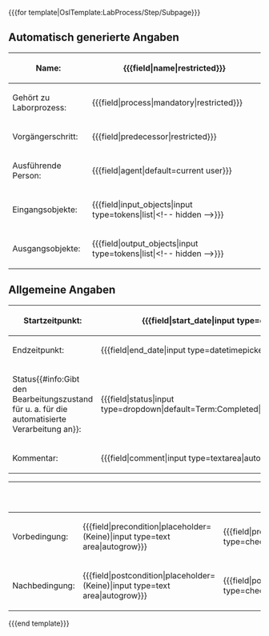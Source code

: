 <includeonly>
<div id="wikiPreview" style="display: none; padding-bottom: 25px; margin-bottom: 25px; border-bottom: 1px solid #AAAAAA;"></div>
<nowiki>{{{for template|OslTemplate:LabProcess/Step/Subpage}}}</nowiki>
== Automatisch generierte Angaben ==
<div class="mw-collapsible mw-collapsed">
{| class="formtable"
! Name: 
| <nowiki>{{{field|name|restricted}}}</nowiki>
|-
! Gehört zu Laborprozess: 
| <nowiki>{{{field|process|mandatory|restricted}}}</nowiki>
|-
! Vorgängerschritt: 
| <nowiki>{{{field|predecessor|restricted}}}</nowiki>
|-
! Ausführende Person: 
| <nowiki>{{{field|agent|default=current user}}}</nowiki>
|-
! Eingangsobjekte: 
| <nowiki>{{{field|input_objects|input type=tokens|list|<!-- hidden -->}}}</nowiki>
|-
! Ausgangsobjekte: 
| <nowiki>{{{field|output_objects|input type=tokens|list|<!-- hidden -->}}}</nowiki>
|}
</div>

== Allgemeine Angaben ==
{| class="formtable"
! Startzeitpunkt: 
| <nowiki>{{{field|start_date|input type=datetimepicker|mandatory|default=now}}}</nowiki>
|-
! Endzeitpunkt: 
| <nowiki>{{{field|end_date|input type=datetimepicker|default=now}}}</nowiki>
|-
! Status{{#info:Gibt den Bearbeitungszustand für u. a. für die automatisierte Verarbeitung an}}: 
| <nowiki>{{{field|status|input type=dropdown|default=Term:Completed|values=Term:Pending,Term:InWork,Term:Completed}}}</nowiki>
|-
! Kommentar: 
| <nowiki>{{{field|comment|input type=textarea|autogrow}}}</nowiki>
|}

{| class="formtable"
!
!
! Erledigt
|-
! Vorbedingung: 
| style="width: 80%;" |<nowiki>{{{field|precondition|placeholder=(Keine)|input type=text area|autogrow}}}</nowiki>
| style="width: 5%;" |<nowiki>{{{field|precondition_fulfilled|default=no|input type=checkbox}}}</nowiki>
|-
! Nachbedingung: 
| style="width: 80%;" |<nowiki>{{{field|postcondition|placeholder=(Keine)|input type=text area|autogrow}}}</nowiki>
| style="width: 5%;" |<nowiki>{{{field|postcondition_fulfilled|default=no|input type=checkbox}}}</nowiki>
|}
<nowiki>{{{end template}}}</nowiki>
</includeonly>